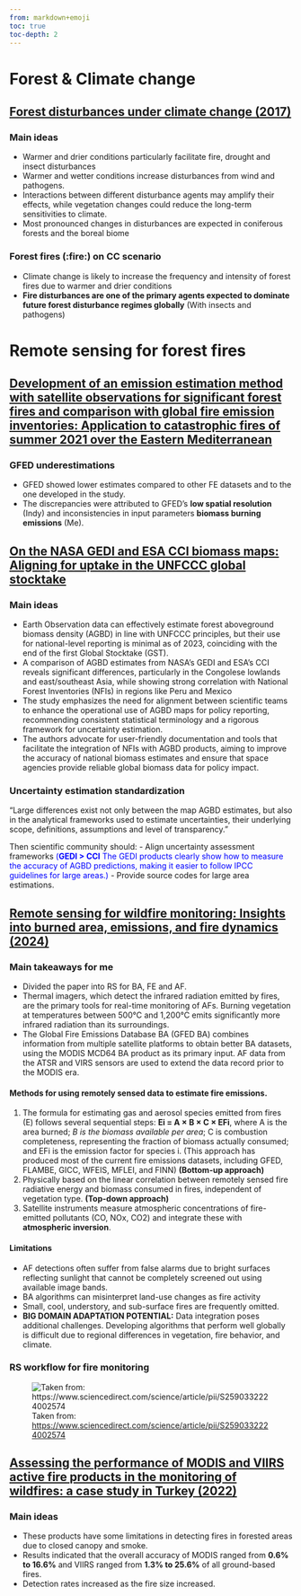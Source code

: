 ```yaml
---
from: markdown+emoji
toc: true
toc-depth: 2
---
```


# Forest & Climate change

## [Forest disturbances under climate change (2017)](https://www.nature.com/articles/nclimate3303)

### Main ideas

- Warmer and drier conditions particularly facilitate fire, drought and insect disturbances
- Warmer and wetter conditions increase disturbances from wind and pathogens.
- Interactions between different disturbance agents may amplify their effects, while vegetation changes could reduce the long-term sensitivities to climate.
- Most pronounced changes in disturbances are expected in coniferous forests and the boreal biome

### Forest fires (:fire:) on CC scenario

- Climate change is likely to increase the frequency and intensity of forest fires due to warmer and drier conditions
- **Fire disturbances are one of the primary agents expected to dominate future forest disturbance regimes globally** (With insects and pathogens)

# Remote sensing for forest fires

## [Development of an emission estimation method with satellite observations for significant forest fires and comparison with global fire emission inventories: Application to catastrophic fires of summer 2021 over the Eastern Mediterranean](https://www.sciencedirect.com/science/article/pii/S1352231023002972)

### GFED underestimations

- GFED showed lower estimates compared to other FE datasets and to the one developed in the study.
- The discrepancies were attributed to GFED's **low spatial resolution** (Indy) and inconsistencies in input parameters **biomass burning emissions** (Me).

## [On the NASA GEDI and ESA CCI biomass maps: Aligning for uptake in the UNFCCC global stocktake](https://www.doi.org/10.1088/1748-9326/ad0b60)

### Main ideas

- Earth Observation data can effectively estimate forest aboveground biomass density (AGBD) in line with UNFCCC principles, but their use for national-level reporting is minimal as of 2023, coinciding with the end of the first Global Stocktake (GST).
- A comparison of AGBD estimates from NASA's GEDI and ESA's CCI reveals significant differences, particularly in the Congolese lowlands and east/southeast Asia, while showing strong correlation with National Forest Inventories (NFIs) in regions like Peru and Mexico
- The study emphasizes the need for alignment between scientific teams to enhance the operational use of AGBD maps for policy reporting, recommending consistent statistical terminology and a rigorous framework for uncertainty estimation.
- The authors advocate for user-friendly documentation and tools that facilitate the integration of NFIs with AGBD products, aiming to improve the accuracy of national biomass estimates and ensure that space agencies provide reliable global biomass data for policy impact.

### Uncertainty estimation standardization

"Large differences exist not only between the map AGBD estimates, but also in the analytical frameworks used to estimate uncertainties, their underlying scope, definitions, assumptions and level of transparency."

Then scientific community should:
- Align uncertainty assessment frameworks <font color='blue'>(**GEDI > CCI** The GEDI products clearly show how to measure the accuracy of AGBD predictions, making it easier to follow IPCC guidelines for large areas.)</font>
- Provide source codes for large area estimations.

## [Remote sensing for wildfire monitoring: Insights into burned area, emissions, and fire dynamics (2024)](https://www.sciencedirect.com/science/article/pii/S2590332224002574)

### Main takeaways for me
- Divided the paper into RS for BA, FE and AF.
- Thermal imagers, which detect the infrared radiation emitted by fires, are the primary tools for real-time monitoring of AFs. Burning vegetation at temperatures between 500°C and 1,200°C emits significantly more infrared radiation than its surroundings.
- The Global Fire Emissions Database BA (GFED BA) combines information from multiple satellite platforms to obtain better BA datasets, using the MODIS MCD64 BA product as its primary input. AF data from the ATSR and VIRS sensors are used to extend the data record prior to the MODIS era. 

#### Methods for using remotely sensed data to estimate fire emissions.
1. The formula for estimating gas and aerosol species emitted from fires (E) follows several sequential steps: **Ei = A × B × C × EFi**, where A is the area burned; *B is the biomass available per area*; C is combustion completeness, representing the fraction of biomass actually consumed; and EFi is the emission factor for species i. (This approach has produced most of the current fire emissions datasets, including GFED, FLAMBE, GICC, WFEIS, MFLEI, and FINN) **(Bottom-up approach)**
2. Physically based on the linear correlation between remotely sensed fire radiative energy and biomass consumed in fires, independent of vegetation type. **(Top-down approach)**
3. Satellite instruments measure atmospheric concentrations of fire-emitted pollutants (CO, NOx, CO2) and integrate these with **atmospheric inversion**.

#### Limitations
- AF detections often suffer from false alarms due to bright surfaces reflecting sunlight that cannot be completely screened out using available image bands. 
- BA algorithms can misinterpret land-use changes as fire activity
- Small, cool, understory, and sub-surface fires are frequently omitted.
- **BIG DOMAIN ADAPTATION POTENTIAL:** Data integration poses additional challenges. Developing algorithms that perform well globally is difficult due to regional differences in vegetation, fire behavior, and climate.


### RS workflow for fire monitoring

![Taken from: [https://www.sciencedirect.com/science/article/pii/S2590332224002574](https://www.sciencedirect.com/science/article/pii/S2590332224002574)](https://ars.els-cdn.com/content/image/1-s2.0-S2590332224002574-gr2.jpg)

## [Assessing the performance of MODIS and VIIRS active fire products in the monitoring of wildfires: a case study in Turkey (2022)](https://iforest.sisef.org/contents/?id=ifor3754-015)

### Main ideas

- These products have some limitations in detecting fires in forested areas due to closed canopy and smoke.
- Results indicated that the overall accuracy of MODIS ranged from **0.6% to 16.6%** and VIIRS ranged from **1.3% to 25.6%** of all ground-based fires.
- Detection rates increased as the fire size increased. 


